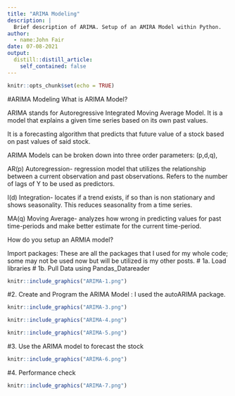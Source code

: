 ```yaml
---
title: "ARIMA Modeling"
description: |
  Brief description of ARIMA. Setup of an AMIRA Model within Python.
author:
  - name:John Fair
date: 07-08-2021
output:
  distill::distill_article:
    self_contained: false
---
```


```r
knitr::opts_chunk$set(echo = TRUE)
```

#ARIMA Modeling
What is ARIMA Model? 

ARIMA stands for Autoregressive Integrated Moving Average Model. It is a model that explains a given time series based on its own past values.  

It is a forecasting algorithm that predicts that future value of a stock based on past values of said stock.  

 

ARIMA Models can be broken down into three order parameters: (p,d,q), 

AR(p) Autoregression- regression model that utilizes the relationship between a current observation and past observations. Refers to the number of lags of Y to be used as predictors. 

I(d) Integration- locates if a trend exists, if so than is non stationary and shows seasonality. This reduces seasonality from a time series.  

MA(q) Moving Average- analyzes how wrong in predicting values for past time-periods and make better estimate for the current time-period.  

 

How do you setup an ARMIA model? 

Import packages: These are all the packages that I used for my whole code; some may not be used now but will be utilized is my other posts. 
#	1a. Load libraries 
# 1b. Pull Data using Pandas_Datareader 
  
```r
knitr::include_graphics("ARIMA-1.png")
```  

#2. Create and Program the ARIMA Model : I used the autoARIMA package. 
```r
knitr::include_graphics("ARIMA-3.png")
```  
 
```r
knitr::include_graphics("ARIMA-4.png")
```  
```r
knitr::include_graphics("ARIMA-5.png")
```  


#3. Use the ARIMA model to forecast the stock 
```r
knitr::include_graphics("ARIMA-6.png")
```  
#4. Performance check 
```r
knitr::include_graphics("ARIMA-7.png")
```  
 